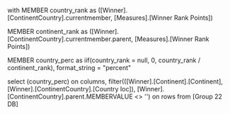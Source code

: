 with MEMBER country_rank as
([Winner].[ContinentCountry].currentmember, [Measures].[Winner Rank Points])

MEMBER continent_rank as
([Winner].[ContinentCountry].currentmember.parent, [Measures].[Winner Rank Points])

MEMBER country_perc as
iif(country_rank = null, 0, country_rank / continent_rank),
format_string = "percent"

select (country_perc) on columns,
filter(([Winner].[Continent].[Continent], [Winner].[ContinentCountry].[Country Ioc]), [Winner].[ContinentCountry].parent.MEMBERVALUE <> '') on rows
from [Group 22 DB]